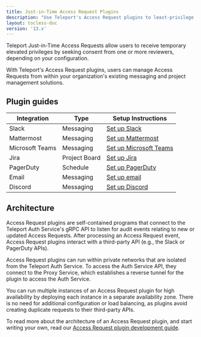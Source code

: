 ```yaml
---
title: Just-in-Time Access Request Plugins
description: "Use Teleport's Access Request plugins to least-privilege access without sacrificing productivity."
layout: tocless-doc
version: '13.x'
---
```


Teleport Just-in-Time Access Requests allow users to receive temporary elevated
privileges by seeking consent from one or more reviewers, depending on your
configuration.

With Teleport's Access Request plugins, users can manage Access Requests from
within your organization's existing messaging and project management solutions.

## Plugin guides

| Integration     | Type          | Setup Instructions                                                                                   |
| --------------- | ------------- | ---------------------------------------------------------------------------------------------------- |
| Slack           | Messaging     | [Set up Slack](/docs/ver/13.x/access-controls/access-request-plugins/ssh-approval-slack)             |
| Mattermost      | Messaging     | [Set up Mattermost](/docs/ver/13.x/access-controls/access-request-plugins/ssh-approval-mattermost)   |
| Microsoft Teams | Messaging     | [Set up Microsoft Teams](/docs/ver/13.x/access-controls/access-request-plugins/ssh-approval-msteams) |
| Jira            | Project Board | [Set up Jira](/docs/ver/13.x/access-controls/access-request-plugins/ssh-approval-jira)               |
| PagerDuty       | Schedule      | [Set up PagerDuty](/docs/ver/13.x/access-controls/access-request-plugins/ssh-approval-pagerduty)     |
| Email           | Messaging     | [Set up email](/docs/ver/13.x/access-controls/access-request-plugins/ssh-approval-email)             |
| Discord         | Messaging     | [Set up Discord](/docs/ver/13.x/access-controls/access-request-plugins/ssh-approval-discord)         |

## Architecture

Access Request plugins are self-contained programs that connect to the Teleport
Auth Service's gRPC API to listen for audit events relating to new or updated
Access Requests. After processing an Access Request event, Access Request plugins
interact with a third-party API (e.g., the Slack or PagerDuty APIs).

Access Request plugins can run within private networks that are isolated from
the Teleport Auth Service. To access the Auth Service API, they connect to the
Proxy Service, which establishes a reverse tunnel for the plugin to access the
Auth Service.

You can run multiple instances of an Access Request plugin for high availability
by deploying each instance in a separate availability zone. There is no need for
additional configuration or load balancing, as plugins avoid creating duplicate
requests to their third-party APIs.

To read more about the architecture of an Access Request plugin, and start
writing your own, read our [Access Request plugin development
guide](/docs/ver/13.x/api/access-plugin).
